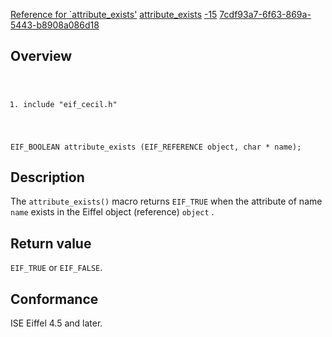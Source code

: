 [[Property:title|Reference for `attribute_exists']]
[[Property:link_title|attribute_exists]]
[[Property:weight|-15]]
[[Property:uuid|7cdf93a7-6f63-869a-5443-b8908a086d18]]
==Overview==
<code lang="C">
#include "eif_cecil.h"

EIF_BOOLEAN attribute_exists (EIF_REFERENCE object, char * name);
</code>

==Description==
The <code lang="C">attribute_exists()</code> macro returns <code lang="C">EIF_TRUE</code> when the attribute of name <code lang="C">name</code> exists in the Eiffel object (reference) <code lang="C">object</code> . 
==Return value==
<code lang="C">EIF_TRUE</code> or <code lang="C">EIF_FALSE</code>. 
==Conformance==
ISE Eiffel 4.5 and later. 


{{SeeAlso|<br/>[[Reference for `eif_attribute'.]]  }}




